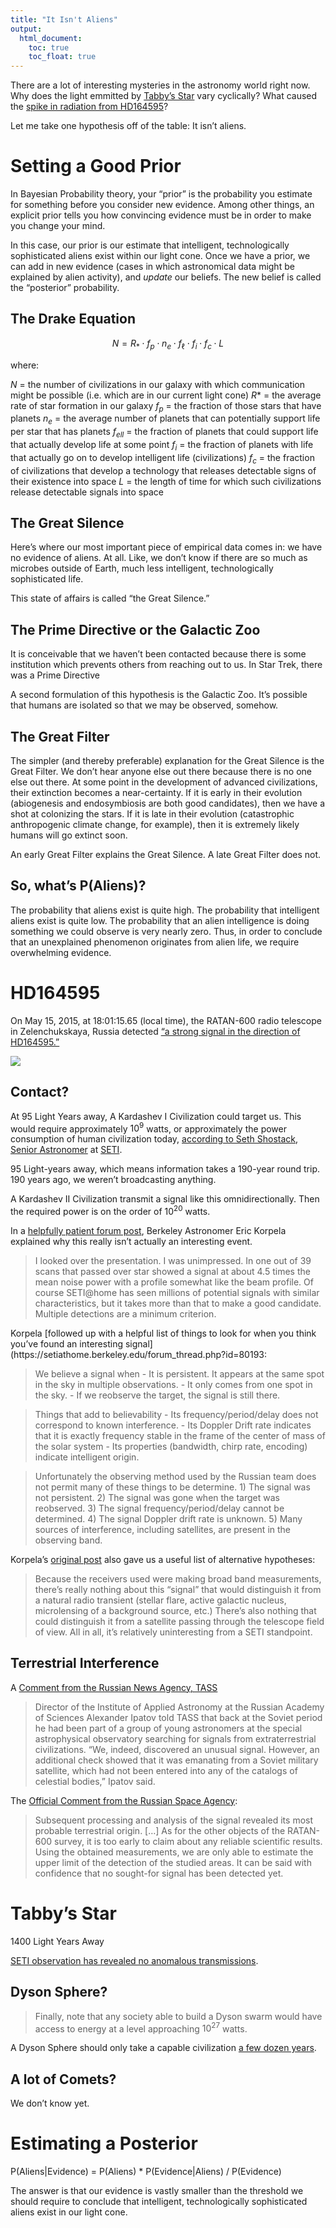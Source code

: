```yaml
---
title: "It Isn't Aliens"
output:
  html_document:
    toc: true
    toc_float: true
---
```


There are a lot of interesting mysteries in the astronomy world right now. Why does the light emmitted by [Tabby's Star](https://en.wikipedia.org/wiki/KIC_8462852) vary cyclically? What caused the [spike in radiation from HD164595](http://www.centauri-dreams.org/?p=36248)?

Let me take one hypothesis off of the table: It isn't aliens.

# Setting a Good Prior

In Bayesian Probability theory, your "prior" is the probability you estimate for something before you consider new evidence. Among other things, an explicit prior tells you how convincing evidence must be in order to make you change your mind.

In this case, our prior is our estimate that intelligent, technologically sophisticated aliens exist within our light cone. Once we have a prior, we can add in new evidence (cases in which astronomical data might be explained by alien activity), and *update* our beliefs. The new belief is called the "posterior" probability.

## The Drake Equation

$$N = R_{\ast} \cdot f_p \cdot n_e \cdot f_{\ell} \cdot f_i \cdot f_c \cdot L$$

where:

$N$ = the number of civilizations in our galaxy with which communication might be possible (i.e. which are in our current light cone)
$R*$ = the average rate of star formation in our galaxy
$f_p$ = the fraction of those stars that have planets
$n_e$ = the average number of planets that can potentially support life per star that has planets
$f_{ell}$ = the fraction of planets that could support life that actually develop life at some point
$f_i$ = the fraction of planets with life that actually go on to develop intelligent life (civilizations)
$f_c$ = the fraction of civilizations that develop a technology that releases detectable signs of their existence into space
$L$ = the length of time for which such civilizations release detectable signals into space

## The Great Silence

Here's where our most important piece of empirical data comes in: we have no evidence of aliens. At all. Like, we don't know if there are so much as microbes outside of Earth, much less intelligent, technologically sophisticated life.

This state of affairs is called "the Great Silence."

## The Prime Directive or the Galactic Zoo

It is conceivable that we haven't been contacted because there is some institution which prevents others from reaching out to us. In Star Trek, there was a Prime Directive

A second formulation of this hypothesis is the Galactic Zoo. It's possible that humans are isolated so that we may be observed, somehow.

## The Great Filter

The simpler (and thereby preferable) explanation for the Great Silence is the Great Filter. We don't hear anyone else out there because there is no one else out there. At some point in the development of advanced civilizations, their extinction becomes a near-certainty. If it is early in their evolution (abiogenesis and endosymbiosis are both good candidates), then we have a shot at colonizing the stars. If it is late in their evolution (catastrophic anthropogenic climate change, for example), then it is extremely likely humans will go extinct soon.

An early Great Filter explains the Great Silence. A late Great Filter does not.

## So, what's P(Aliens)?

The probability that aliens exist is quite high. The probability that intelligent aliens exist is quite low. The probability that an alien intelligence is doing something we could observe is very nearly zero. Thus, in order to conclude that an unexplained phenomenon originates from alien life, we require overwhelming evidence.

# HD164595

On May 15, 2015, at 18:01:15.65 (local time), the RATAN-600 radio telescope in Zelenchukskaya, Russia detected ["a strong signal in the direction of HD164595."](http://www.centauri-dreams.org/?p=36248)

![](/imgs/SignalSpike.jpg)

## Contact?

At 95 Light Years away, A Kardashev I Civilization could target us. This would require approximately $10^9$ watts, or approximately the power consumption of human civilization today, [according to Seth Shostack](http://www.seti.org/seti-institute/a-seti-signal), [Senior Astronomer](http://www.seti.org/users/seth-shostak) at [SETI](http://www.seti.org/).

95 Light-years away, which means information takes a 190-year round trip. 190 years ago, we weren't broadcasting anything.

A Kardashev II Civilization transmit a signal like this omnidirectionally. Then the required power is on the order of $10^{20}$ watts.

In a [helpfully patient forum post](https://setiathome.berkeley.edu/forum_thread.php?id=80193), Berkeley Astronomer Eric Korpela explained why this really isn't actually an interesting event.

> I looked over the presentation. I was unimpressed. In one out of 39 scans that passed over star showed a signal at about 4.5 times the mean noise power with a profile somewhat like the beam profile. Of course SETI@home has seen millions of potential signals with similar characteristics, but it takes more than that to make a good candidate. Multiple detections are a minimum criterion.

Korpela [followed up with a helpful list of things to look for when you think you've found an interesting signal](https://setiathome.berkeley.edu/forum_thread.php?id=80193:

> We believe a signal when
> - It is persistent. It appears at the same spot in the sky in multiple observations.
> - It only comes from one spot in the sky.
> - If we reobserve the target, the signal is still there.

> Things that add to believability
> - Its frequency/period/delay does not correspond to known interference.
> - Its Doppler Drift rate indicates that it is exactly frequency stable in the frame of the center of mass of the solar system
> - Its properties (bandwidth, chirp rate, encoding) indicate intelligent origin.

> Unfortunately the observing method used by the Russian team does not permit many of these things to be determine. 1) The signal was not persistent. 2) The signal was gone when the target was reobserved. 3) The signal frequency/period/delay cannot be determined. 4) The signal Doppler drift rate is unknown. 5) Many sources of interference, including satellites, are present in the observing band.

Korpela's [original post](https://setiathome.berkeley.edu/forum_thread.php?id=80193) also gave us a useful list of alternative hypotheses:

> Because the receivers used were making broad band measurements, there's really nothing about this "signal" that would distinguish it from a natural radio transient (stellar flare, active galactic nucleus, microlensing of a background source, etc.) There's also nothing that could distinguish it from a satellite passing through the telescope field of view. All in all, it's relatively uninteresting from a SETI standpoint.

## Terrestrial Interference

A [Comment from the Russian News Agency, TASS](http://tass.com/science/896683)

> Director of the Institute of Applied Astronomy at the Russian Academy of Sciences Alexander Ipatov told TASS that back at the Soviet period he had been part of a group of young astronomers at the special astrophysical observatory searching for signals from extraterrestrial civilizations.
> "We, indeed, discovered an unusual signal. However, an additional check showed that it was emanating from a Soviet military satellite, which had not been entered into any of the catalogs of celestial bodies," Ipatov said.

The [Official Comment from the Russian Space Agency](https://www.sao.ru/Doc-en/SciNews/2016/Sotnikova/):

>  Subsequent processing and analysis of the signal revealed its most probable terrestrial origin. [...] As for the other objects of the RATAN-600 survey, it is too early to claim about any reliable scientific results. Using the obtained measurements, we are only able to estimate the upper limit of the detection of the studied areas. It can be said with confidence that no sought-for signal has been detected yet. 

# Tabby's Star

1400 Light Years Away

[SETI observation has revealed no anomalous transmissions](http://www.seti.org/seti-institute/press-release/looking-deliberate-radio-signals-kic-8462852).

## Dyson Sphere?

> Finally, note that any society able to build a Dyson swarm would have access to energy at a level approaching $10^27$ watts.

A Dyson Sphere should only take a capable civilization [a few dozen years](http://www.sciencedirect.com/science/article/pii/S0094576513001148).

## A lot of Comets?

We don't know yet.

# Estimating a Posterior

P(Aliens|Evidence) = P(Aliens) * P(Evidence|Aliens) / P(Evidence)

The answer is that our evidence is vastly smaller than the threshold we should require to conclude that intelligent, technologically sophisticated aliens exist in our light cone.
